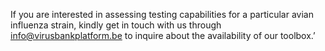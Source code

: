 If you are interested in assessing testing capabilities for a particular avian influenza strain, kindly get in touch with us through <info@virusbankplatform.be> to inquire about the availability of our toolbox.’

